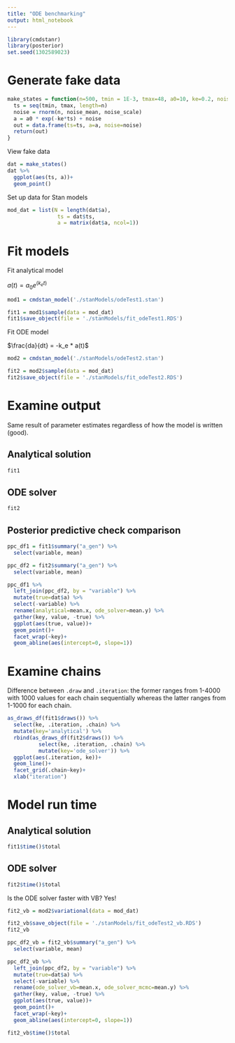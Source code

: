 ```yaml
---
title: "ODE benchmarking"
output: html_notebook
---
```


```r
library(cmdstanr)
library(posterior)
set.seed(1302589023)
```

# Generate fake data

```r
make_states = function(n=500, tmin = 1E-3, tmax=48, a0=10, ke=0.2, noise_mean = 0, noise_scale=.1){
  ts = seq(tmin, tmax, length=n)
  noise = rnorm(n, noise_mean, noise_scale)
  a = a0 * exp(-ke*ts) + noise
  out = data.frame(ts=ts, a=a, noise=noise)
  return(out)
}
```

View fake data

```r
dat = make_states()
dat %>%
  ggplot(aes(ts, a))+
  geom_point()
```
Set up data for Stan models

```r
mod_dat = list(N = length(dat$a),
                ts = dat$ts,
                a = matrix(dat$a, ncol=1))
```

# Fit models

Fit analytical model

$a(t) = a_0e^(k_et)$

```r
mod1 = cmdstan_model('./stanModels/odeTest1.stan')
```

```r
fit1 = mod1$sample(data = mod_dat)
fit1$save_object(file = './stanModels/fit_odeTest1.RDS')
```

Fit ODE model

$\frac{da}{dt} = -k_e * a(t)$

```r
mod2 = cmdstan_model('./stanModels/odeTest2.stan')
```

```r
fit2 = mod2$sample(data = mod_dat)
fit2$save_object(file = './stanModels/fit_odeTest2.RDS')
```

# Examine output

Same result of parameter estimates regardless of how the model is written (good).

## Analytical solution

```r
fit1
```

## ODE solver

```r
fit2
```

## Posterior predictive check comparison

```r
ppc_df1 = fit1$summary("a_gen") %>%
  select(variable, mean)

ppc_df2 = fit2$summary("a_gen") %>%
  select(variable, mean)
```

```r
ppc_df1 %>%
  left_join(ppc_df2, by = "variable") %>%
  mutate(true=dat$a) %>%
  select(-variable) %>%
  rename(analytical=mean.x, ode_solver=mean.y) %>%
  gather(key, value, -true) %>%
  ggplot(aes(true, value))+
  geom_point()+
  facet_wrap(~key)+
  geom_abline(aes(intercept=0, slope=1))
```

# Examine chains

Difference between `.draw` and `.iteration`: the former ranges from 1-4000 with 1000 values for each chain sequentially whereas the latter ranges from 1-1000 for each chain.

```r
as_draws_df(fit1$draws()) %>%
  select(ke, .iteration, .chain) %>%
  mutate(key='analytical') %>%
  rbind(as_draws_df(fit2$draws()) %>%
          select(ke, .iteration, .chain) %>%
          mutate(key='ode_solver')) %>%
  ggplot(aes(.iteration, ke))+
  geom_line()+
  facet_grid(.chain~key)+
  xlab("iteration")
```

# Model run time

## Analytical solution

```r
fit1$time()$total
```

## ODE solver

```r
fit2$time()$total
```

Is the ODE solver faster with VB? Yes!

```r
fit2_vb = mod2$variational(data = mod_dat)
```

```r
fit2_vb$save_object(file = './stanModels/fit_odeTest2_vb.RDS')
fit2_vb
```

```r
ppc_df2_vb = fit2_vb$summary("a_gen") %>%
  select(variable, mean)
```

```r
ppc_df2_vb %>%
  left_join(ppc_df2, by = "variable") %>%
  mutate(true=dat$a) %>%
  select(-variable) %>%
  rename(ode_solver_vb=mean.x, ode_solver_mcmc=mean.y) %>%
  gather(key, value, -true) %>%
  ggplot(aes(true, value))+
  geom_point()+
  facet_wrap(~key)+
  geom_abline(aes(intercept=0, slope=1))
```

```r
fit2_vb$time()$total
```